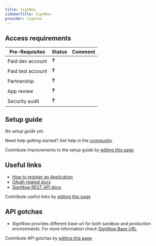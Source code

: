 ```yaml
---
title: SignNow
sidebarTitle: SignNow
provider: signnow
---
```




<Overview />
<PreBuiltTooling />
<PreBuiltUseCases />

## Access requirements
| Pre-Requisites | Status | Comment|
| - | - | - |
| Paid dev account | ❓ |  |
| Paid test account | ❓ |  |
| Partnership | ❓ | |
| App review | ❓ |  |
| Security audit | ❓ | |


## Setup guide

_No setup guide yet._

<Tip>Need help getting started? Get help in the [community](https://nango.dev/slack).</Tip>

<Note>Contribute improvements to the setup guide by [editing this page](https://github.com/nangohq/nango/tree/master/docs-v2/integrations/all/signnow.mdx)</Note>


## Useful links

-   [How to register an Application](https://docs.signnow.com/docs/signnow/account)
-   [OAuth related docs](https://docs.signnow.com/docs/signnow/features#authentication)
-   [SignNow REST API docs](https://docs.signnow.com/docs/signnow/welcome)

<Note>Contribute useful links by [editing this page](https://github.com/nangohq/nango/tree/master/docs-v2/integrations/all/signnow.mdx)</Note>

## API gotchas
- SignNow provides different base url for both sandbox and production environments. For more information check [SignNow Base URL](https://docs.signnow.com/docs/signnow/get-started)

<Note>Contribute API gotchas by [editing this page](https://github.com/nangohq/nango/tree/master/docs-v2/integrations/all/signnow.mdx)</Note>
